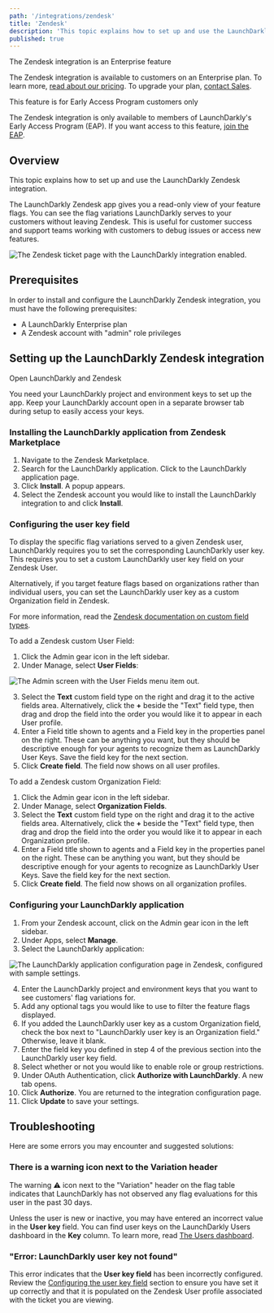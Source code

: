 ```yaml
---
path: '/integrations/zendesk'
title: 'Zendesk'
description: 'This topic explains how to set up and use the LaunchDarkly Zendesk integration.'
published: true
---
```


<Callout intent="primary">
<CalloutTitle>The Zendesk integration is an Enterprise feature</CalloutTitle>
<CalloutDescription>

The Zendesk integration is available to customers on an Enterprise plan. To learn more, [read about our pricing](https://launchdarkly.com/pricing/). To upgrade your plan, [contact Sales](https://launchdarkly.com/contact-sales/).

</CalloutDescription>
</Callout>

<Callout intent="info">
<CalloutTitle>This feature is for Early Access Program customers only</CalloutTitle>
<CalloutDescription>

The Zendesk integration is only available to members of LaunchDarkly's Early Access Program (EAP). If you want access to this feature, [join the EAP](https://docs.google.com/forms/d/e/1FAIpQLScJ5qCC_RZTW9pPSXVZk9HaKzpltNAeoQb2t6gh7dLicwQWQQ/viewform).

</CalloutDescription>
</Callout>

## Overview

This topic explains how to set up and use the LaunchDarkly Zendesk integration.

The LaunchDarkly Zendesk app gives you a read-only view of your feature flags. You can see the flag variations LaunchDarkly serves to your customers without leaving Zendesk. This is useful for customer success and support teams working with customers to debug issues or access new features.

![The Zendesk ticket page with the LaunchDarkly integration enabled.](../images/zendesk-ticket-sidebar.png)

## Prerequisites

In order to install and configure the LaunchDarkly Zendesk integration, you must have the following prerequisites:

* A LaunchDarkly Enterprise plan
* A Zendesk account with "admin" role privileges

## Setting up the LaunchDarkly Zendesk integration

<Callout intent="info">
<CalloutTitle>Open LaunchDarkly and Zendesk</CalloutTitle>
<CalloutDescription>

You need your LaunchDarkly project and environment keys to set up the app. Keep your LaunchDarkly account open in a separate browser tab during setup to easily access your keys.

</CalloutDescription>
</Callout>

### Installing the LaunchDarkly application from Zendesk Marketplace

1. Navigate to the Zendesk Marketplace.
2. Search for the LaunchDarkly application. Click to the LaunchDarkly application page.
3. Click **Install**. A popup appears.
4. Select the Zendesk account you would like to install the LaunchDarkly integration to and click **Install**.

### Configuring the user key field

To display the specific flag variations served to a given Zendesk user, LaunchDarkly requires you to set the corresponding LaunchDarkly user key. This requires you to set a custom LaunchDarkly user key field on your Zendesk User.

Alternatively, if you target feature flags based on organizations rather than individual users, you can set the LaunchDarkly user key as a custom Organization field in Zendesk.

For more information, read the [Zendesk documentation on custom field types](https://support.zendesk.com/hc/en-us/articles/203661866-About-custom-field-types).

To add a Zendesk custom User Field:

1. Click the Admin gear icon in the left sidebar.
2. Under Manage, select **User Fields**:

![The Admin screen with the User Fields menu item out.](../images/zendesk-manage-user-fields-callout.png)

3. Select the **Text** custom field type on the right and drag it to the active fields area. Alternatively, click the **+** beside the "Text" field type, then drag and drop the field into the order you would like it to appear in each User profile.
4. Enter a Field title shown to agents and a Field key in the properties panel on the right. These can be anything you want, but they should be descriptive enough for your agents to recognize them as LaunchDarkly User Keys. Save the field key for the next section.
5. Click **Create field**. The field now shows on all user profiles.

To add a Zendesk custom Organization Field:

1. Click the Admin gear icon in the left sidebar.
2. Under Manage, select **Organization Fields**.
3. Select the **Text** custom field type on the right and drag it to the active fields area. Alternatively, click the **+** beside the "Text" field type, then drag and drop the field into the order you would like it to appear in each Organization profile.
4. Enter a Field title shown to agents and a Field key in the properties panel on the right. These can be anything you want, but they should be descriptive enough for your agents to recognize as  LaunchDarkly User Keys. Save the field key for the next section.
5. Click **Create field**. The field now shows on all organization profiles.

### Configuring your LaunchDarkly application

1. From your Zendesk account, click on the Admin gear icon in the left sidebar.
2. Under Apps, select **Manage**.
3. Select the LaunchDarkly application:

![The LaunchDarkly application configuration page in Zendesk, configured with sample settings.](../images/zendesk-app-configuration.png)

4. Enter the LaunchDarkly project and environment keys that you want to see customers' flag variations for.
5. Add any optional tags you would like to use to filter the feature flags displayed.
6. If you added the LaunchDarkly user key as a custom Organization field, check the box next to "LaunchDarkly user key is an Organization field." Otherwise, leave it blank.
7. Enter the field key you defined in step 4 of the previous section into the LaunchDarkly user key field.
8. Select whether or not you would like to enable role or group restrictions.
9. Under OAuth Authentication, click **Authorize with LaunchDarkly**. A new tab opens.
10. Click **Authorize**. You are returned to the integration configuration page.
11. Click **Update** to save your settings.

## Troubleshooting

Here are some errors you may encounter and suggested solutions:

### There is a warning icon next to the Variation header

The warning ⚠️ icon next to the "Variation" header on the flag table indicates that LaunchDarkly has not observed any flag evaluations for this user in the past 30 days.

Unless the user is new or inactive, you may have entered an incorrect value in the **User key** field. You can find user keys on the LaunchDarkly Users dashboard in the **Key** column. To learn more, read [The Users dashboard](/home/managing-users/users-dashboard).

### "Error: LaunchDarkly user key not found"

This error indicates that the **User key field** has been incorrectly configured. Review the [Configuring the user key field](#configuring-the-user-key-field) section to ensure you have set it up correctly and that it is populated on the Zendesk User profile associated with the ticket you are viewing.

